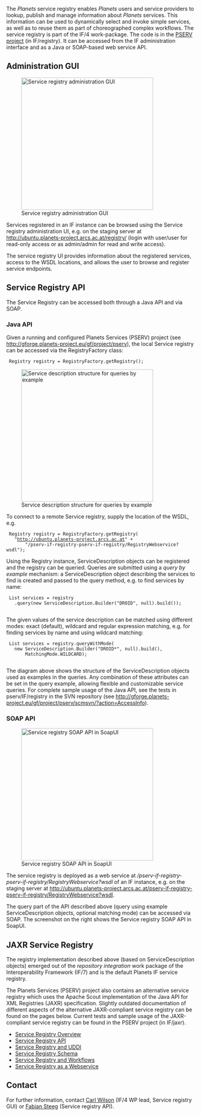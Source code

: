The ''Planets'' service registry enables ''Planets'' users and service providers to lookup, publish and manage information about ''Planets'' services. This information can be used to dynamically select and invoke simple services, as well as to reuse them as part of choreographed complex workflows. The service registry is part of the IF/4 work-package. The code is in the [http://gforge.planets-project.eu/gf/project/pserv/ PSERV project] (in IF/registry). It can be accessed from the IF administration interface and as a Java or SOAP-based web service API.

== Administration GUI ==

[[Image:ServiceRegistryGui.png|thumb|right|350px|Service registry administration GUI]]

Services registered in an IF instance can be browsed using the Service registry administration UI, e.g. on the staging server at http://ubuntu.planets-project.arcs.ac.at/registry/ (login with user/user for read-only access or as admin/admin for read and write access). 

The service registry UI provides information about the registered services, access to the WSDL locations, and allows the user to browse and register service endpoints.

== Service Registry API ==

The Service Registry can be accessed both through a Java API and via SOAP.

=== Java API ===

Given a running and configured Planets Services (PSERV) project (see http://gforge.planets-project.eu/gf/project/pserv), the local Service registry can be accessed via the RegistryFactory class:

  Registry registry = RegistryFactory.getRegistry();

[[Image:ServiceDescriptionSchema.png|thumb|right|350px|Service description structure for queries by example]]

To connect to a remote Service registry, supply the location of the WSDL, e.g.

  Registry registry = RegistryFactory.getRegistry(
    "http://ubuntu.planets-project.arcs.ac.at" + 
        "/pserv-if-registry-pserv-if-registry/RegistryWebservice?wsdl");

Using the Registry instance, ServiceDescription objects can be registered and the registry can be queried. Queries are submitted using a ''query by example'' mechanism: a ServiceDescription object describing the services to find is created and passed to the query method, e.g. to find services by name:

  List<ServiceDescription> services = registry
    .query(new ServiceDescription.Builder("DROID", null).build());
  
The given values of the service description can be matched using different modes: exact (default), wildcard and regular expression matching, e.g. for finding services by name and using wildcard matching:

  List<ServiceDescription> services = registry.queryWithMode(
    new ServiceDescription.Builder("DROID*", null).build(), 
        MatchingMode.WILDCARD);
  
The diagram above shows the structure of the ServiceDescription objects used as examples in the queries. Any combination of these attributes can be set in the query example, allowing flexible and customizable service queries. For complete sample usage of the Java API, see the tests in  pserv/IF/registry in the SVN repository (see http://gforge.planets-project.eu/gf/project/pserv/scmsvn/?action=AccessInfo).

=== SOAP API ===

[[Image:ServiceRegistrySoapUi.png|thumb|right|350px|Service registry SOAP API in SoapUI]]

The service registry is deployed as a web service at ''/pserv-if-registry-pserv-if-registry/RegistryWebservice?wsdl'' of an IF instance, e.g. on the staging server at http://ubuntu.planets-project.arcs.ac.at/pserv-if-registry-pserv-if-registry/RegistryWebservice?wsdl. 

The query part of the API described above (query using example ServiceDescription objects, optional matching mode) can be accessed via SOAP. The screenshot on the right shows the Service registry SOAP API in SoapUI.

== JAXR Service Registry ==

The registry implementation described above (based on ServiceDescription objects) emerged out of the ''repository integration'' work package of the Interoperability Framework (IF/7) and is the default Planets IF service registry.

The Planets Services (PSERV) project also contains an alternative service registry which uses the Apache Scout implementation of the Java API for XML Registries (JAXR) specification. Slightly outdated documentation of different aspects of the alternative JAXR-compliant service registry can be found on the pages below. Current tests and sample usage of the JAXR-compliant service registry can be found in the PSERV project (in IF/jaxr).

* [[IF4D3 Service Registry|Service Registry Overview]]
* [[IF/Service_Registry_API|Service Registry API]]
* [[Service_Registry_%26_UDDI|Service Registry and UDDI]]
* [[Service_Registry_Schema|Service Registry Schema]]
* [[Concretising_Service_Registry_and_Workflow|Service Registry and Workflows]]
* [[IF/4_Registries/ServiceRegistry_as_a_Webservice|Service Registry as a Webservice]]

== Contact ==

For further information, contact [[Carl Wilson]] (IF/4 WP lead, Service registry GUI) or [[Fabian Steeg]] (Service registry API).